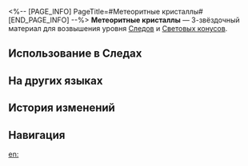 <%-- [PAGE_INFO]
PageTitle=#Метеоритные кристаллы#
[END_PAGE_INFO] --%>
{{Предмет Инфобокс
|id          = 110212
|Изображение = Предмет Метеоритные кристаллы.png
|Тип         = Материал Следов
|Тип2        = Материал возвышения Светового конуса
|Инвентарь   = Материалы улучшения
|Редкость    = 3
|Эффект      = 
|Описание    = Кристаллы, что опадают с тела Повелителя Янтаря, когда тот взмахивает молотом. Можно использовать для среднего повышения Следов персонажей {{Цвет|Выделенный|Сохранения}}.
|Источник1   = [[Чашелист (багровый): Бутон Сохранения (undefined)]]
|Источник2   = [[Универсальная машина для синтеза: Синтез материалов]]
|Источник3   = [[Неугасаемый пепел]]
|Источник4   = [[Универсальная машина для синтеза: Обмен материалов]]
}}
{{Описание|Когда приходит сильнейшая гравитационная волна и явление, называемое звёздотрясением, все понимают, что Клипот снова взмахнул небесным молотом. Метеоритные кристаллы, словно дары Сохранения, рассекают ночное небо, предвещая начало новой эры.<br /><br />''«Общество гениев осмелилось назвать Повелителя Янтаря самым медленным Эоном вселенной, но никому из них ещё не удалось увидеть взмахов его молота».''}}
'''Метеоритные кристаллы''' — 3-звёздочный материал для возвышения уровня [[Следы|Следов]] и [[Световые конусы|Световых конусов]].

==Использование в Следах==
{{Использование в следах}}

==На других языках==
{{На других языках
|en   = Crystal Meteorites
|zhs  = 流星棱晶
|zht  = 流星稜晶
|ja   = 流星プリズム
|ko   = 유성 결정
|es   = Meteoritos de cristal
|fr   = Météorites cristallines
|ru   = Метеоритные кристаллы
|th   = Crystal Meteorites
|vi   = Lăng Tinh Sao Băng
|de   = Kristallene Meteoriten
|id   = Crystal Meteorites
|pt   = Meteoritos de Cristal
}}

==История изменений==
{{История изменений|3.5}}

==Навигация==
{{Материалы улучшения Навбокс}}

[[en:]]